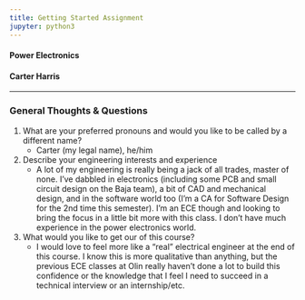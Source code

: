 ```yaml
---
title: Getting Started Assignment
jupyter: python3
---
```



#### Power Electronics

#### Carter Harris

---


### General Thoughts & Questions

1. What are your preferred pronouns and would you like to be called by a different name?
    - Carter (my legal name), he/him
2. Describe your engineering interests and experience
    - A lot of my engineering is really being a jack of all trades, master of none. I've dabbled in electronics (including some PCB and small circuit design on the Baja team), a bit of CAD and mechanical design, and in the software world too (I'm a CA for Software Design for the 2nd time this semester). I'm an ECE though and looking to bring the focus in a little bit more with this class. I don't have much experience in the power electronics world.
3. What would you like to get our of this course?
    - I would love to feel more like a "real" electrical engineer at the end of this course. I know this is more qualitative than anything, but the previous ECE classes at Olin really haven't done a lot to build this confidence or the knowledge that I feel I need to succeed in a technical interview or an internship/etc.

